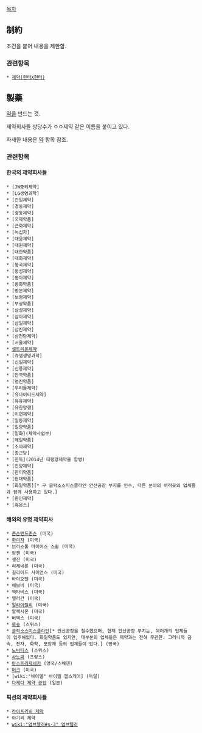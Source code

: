 [[목차]]
== 制約 ==
조건을 붙어 내용을 제한함.
=== 관련항목 ===
 * [[제약(헌터X헌터)]]

== 製藥 ==
[[약]]을 만드는 것.

제약회사들 상당수가 ㅇㅇ제약 같은 이름을 붙이고 있다.

자세한 내용은 [[약]] 항목 참조.
=== 관련항목 ===
==== 한국의 제약회사들 ====
 * [JW중외제약]
 * [LG생명과학]
 * [건일제약]
 * [경동제약]
 * [광동제약]
 * [국제약품]
 * [근화제약]
 * [녹십자]
 * [대웅제약]
 * [대원제약]
 * [대한약품]
 * [대화제약]
 * [동국제약]
 * [동성제약]
 * [동아제약]
 * [동화약품]
 * [명문제약]
 * [보령제약]
 * [부광약품]
 * [삼성제약]
 * [삼아제약]
 * [삼일제약]
 * [삼진제약]
 * [삼천당제약]
 * [서울제약]
 * [[셀트리온]]제약
 * [슈넬생명과학]
 * [신일제약]
 * [신풍제약]
 * [안국약품]
 * [영진약품]
 * [우리들제약]
 * [유나이티드제약]
 * [유유제약]
 * [유한양행]
 * [이연제약]
 * [일동제약]
 * [일양약품]
 * [일화](제약사업부)
 * [제일약품]
 * [조아제약]
 * [종근당]
 * [한독](2014년 태평양제약을 합병)
 * [진양제약]
 * [한미약품]
 * [현대약품]
 * [화일약품][* 구 글락소스미스클라인 안산공장 부지를 인수, 다른 분야의 여러곳의 업체들과 함께 사용하고 있다.]
 * [환인제약]
 * [휴온스]
==== 해외의 유명 제약회사 ====
 * [[존슨앤드존슨]] (미국)
 * [[화이자]] (미국)
 * 브리스톨 마이어스 스큅 (미국)
 * 암젠 (미국)
 * 셀진 (미국)
 * 리제네론 (미국)
 * 길리어드 사이언스 (미국)
 * 바이오젠 (미국)
 * 에브비 (미국)
 * 액타비스 (미국)
 * 앨러간 (미국)
 * [[일라이릴리]] (미국)
 * 알렉시온 (미국)
 * 버텍스 (미국)
 * [[로슈]] (스위스)
 * [[글락소스미스클라인]][* 안산공장을 철수했으며, 현재 안산공장 부지는, 여러개의 업체들이 입주해있다. 화일약품도 있지만, 대부분의 업체들은 제약과는 전혀 무관한. 그러니까 금속, 전자, 화학, 포장재 등의 업체들이 있다.] (영국)
 * [[노바티스]] (스위스)
 * [[사노피]] (프랑스)
 * [[아스트라제네카]] (영국/스웨덴)
 * [[머크]] (미국)
 * [wiki:"바이엘" 바이엘 헬스케어] (독일)
 * [[다케다 제약 공업]] (일본)
==== 픽션의 제약회사들 ====
 * [[라이프리히 제약]]
 * 야기리 제약
 * [[wiki:"엄브렐러#s-3" 엄브렐러]]

